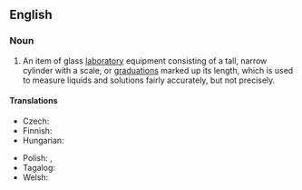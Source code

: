 ==English==
{{wikipedia}}

===Noun===
{{en-noun}}

# {{lb|en|chemistry}} An item of glass [[laboratory]] equipment consisting of a tall, narrow cylinder with a scale, or [[graduations]] marked up its length, which is used to measure liquids and solutions fairly accurately, but not precisely.
#: {{syn|en|measuring cylinder}}

====Translations====
{{trans-top|laboratory equipment}}
* Czech: {{t|cs|odměrný válec|m}}
* Finnish: {{t+|fi|mittalasi}}
* Hungarian: {{t|hu|mérőhenger}}
{{trans-mid}}
* Polish: {{t+|pl|menzurka|f}}, {{t+|pl|cylinder miarowy|m}}
* Tagalog: {{t|tl|ginatlaang bumbong}}
* Welsh: {{t|cy|silindr mesur|m}}
{{trans-bottom}}

{{C|en|Tools}}